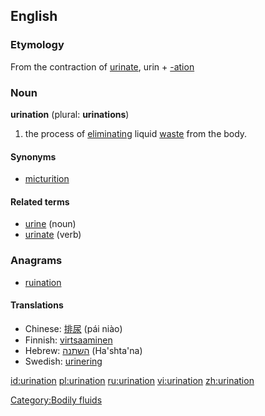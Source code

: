 {{wikipedia}}
==English==

===Etymology===
From the contraction of [[urinate]], urin + [[-ation]]

===Noun===
'''urination''' (plural: '''urinations''')

# the process of [[eliminating]] liquid [[waste]] from the body.

====Synonyms====
* [[micturition]]

====Related terms====
* [[urine]] (noun)
* [[urinate]] (verb)

===Anagrams===
* [[ruination]]

====Translations====
{{rfc-level|Translations at L4+ not in L3 POS section}}
* Chinese: [[排尿]] (pái niào)
* Finnish: [[virtsaaminen]]
* Hebrew: [[השתנה]] (Ha'shta'na) {{f}}
* Swedish: [[urinering]] {{c}}

[[Category:Bodily fluids]]

[[id:urination]]
[[pl:urination]]
[[ru:urination]]
[[vi:urination]]
[[zh:urination]]